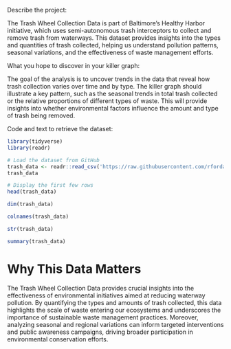 Describe the project:

The Trash Wheel Collection Data is part of Baltimore’s Healthy Harbor initiative, which uses semi-autonomous trash interceptors to collect and remove trash from waterways. This dataset provides insights into the types and quantities of trash collected, helping us understand pollution patterns, seasonal variations, and the effectiveness of waste management efforts.

What you hope to discover in your killer graph:

The goal of the analysis is to uncover trends in the data that reveal how trash collection varies over time and by type. The killer graph should illustrate a key pattern, such as the seasonal trends in total trash collected or the relative proportions of different types of waste. This will provide insights into whether environmental factors influence the amount and type of trash being removed.

Code and text to retrieve the dataset:

```r
library(tidyverse)
library(readr)
```

```r
# Load the dataset from GitHub
trash_data <- readr::read_csv('https://raw.githubusercontent.com/rfordatascience/tidytuesday/main/data/2024/2024-03-05/trashwheel.csv')
trash_data
```

```r
# Display the first few rows
head(trash_data)
```

```r
dim(trash_data)

colnames(trash_data)

str(trash_data)

summary(trash_data)
```

# Why This Data Matters

The Trash Wheel Collection Data provides crucial insights into the effectiveness of environmental initiatives aimed at reducing waterway pollution. By quantifying the types and amounts of trash collected, this data highlights the scale of waste entering our ecosystems and underscores the importance of sustainable waste management practices. Moreover, analyzing seasonal and regional variations can inform targeted interventions and public awareness campaigns, driving broader participation in environmental conservation efforts.